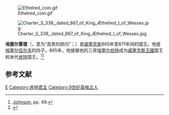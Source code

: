 {{expand|time=2015-02-18T15:30:25+00:00}}

{{Infobox royalty
| type = monarch
| name=埃塞尔雷德<br><small>Æthelred</small>
| succession = {{link-en|威塞克斯國王|List of monarchs of Wessex}}
| image=Æthelred - MS Royal 14 B VI.jpg
| caption=埃塞尔雷德
| reign=865年秋—871年4月23日
| predecessor=[[埃塞尔伯特|埃塞尔伯特]]
| successor=[[阿尔弗雷德大帝|阿尔弗雷德]]
| succession1 = {{link-en|肯特國王|List of monarchs of Kent}}
| predecessor1=[[埃塞尔伯特|埃塞尔伯特]]
|reign=865年－871
| house = [[威塞克斯|威塞克斯王朝]]
| spouse = Wulfthryth of Wessex
| birth_date=847年
| birth_place=[[威塞克斯|威塞克斯]]
| death_date=871年4月23日
| death_place[[温伯恩|温伯恩]]，[[多塞特|多塞特]] 
| place of burial=温伯恩，[[多塞特|多塞特]]
| father=[[埃塞尔伍尔夫|埃塞尔伍尔夫]]
| mother=Osburga
| issue=Oswald?<br>Æthelwold of Wessex|Æthelwold<br/>Æthelhelm
}}

[[File:Ethelred_coin.gif|thumb]]

[[File:Charter_S_338,_dated_867_of_King_Æthelred_I_of_Wessex.jpg|thumb]]

'''埃塞尔雷德'''（{{lang-ang|Æþelræd}}，意为“高贵的顾问”；{{bd|847年<ref>According to Sean Miller's DNB article on Æthelred, he was probably a year or so older than Alfred</ref>||871年|4月23日|catIdx=E}}）是[[威塞克斯|威塞克斯]]865年至871年间的国王。他是[[埃塞尔伍尔夫|埃塞尔伍尔夫]]的四子。865年，他接替他的三哥[[埃塞尔伯特|埃塞尔伯特]]成为[[威塞克斯王國|威塞克斯王國]]国王和末代[[肯特王国|肯特]]国王。<ref name="johnson49">[[#refjohnson|Johnson]], pp. 49.</ref><ref>{{cite web|title=Alfred the Great (849 AD - 899 AD)|url=http://www.bbc.co.uk/history/historic_figures/alfred_the_great.shtml|accessdate=2014-10-19|archive-date=2020-12-05|archive-url=https://web.archive.org/web/20201205091110/http://www.bbc.co.uk/history/historic_figures/alfred_the_great.shtml|dead-url=no}}</ref>

== 参考文献 ==
{{reflist}}


{{威塞克斯君主}}

{{Authority control}}
[[Category:威塞克斯君主|E]]
[[Category:肯特君主|Category:肯特君主]]
[[Category:9世纪英格兰人|Category:9世纪英格兰人]]